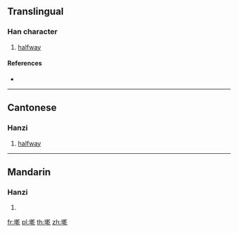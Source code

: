 {{character info/new}}
==Translingual==

===Han character===
{{Han char|rn=32|rad=土|as=11|sn=14|four=48117|canj=GJJN|ids=⿰土乾}}

# {{lb|mul|Cantonese}} [[halfway]]

====References====
* {{Han ref|kx=0238.191|hdz=10478.040|uh=5898|ud=22680|bh=E159|bd=57689}}

----

==Cantonese==

===Hanzi===
{{yue-hanzi|jyut=[[king4]]|y=king4}}

# [[halfway]]

----

==Mandarin==

===Hanzi===
{{cmn-hanzi|pin=[[qián]] ([[qian2]])|wg=ch'ien<sup>2</sup>}}

# {{defn|lang=cmn|sort=土11}}

[[fr:墘]]
[[pl:墘]]
[[th:墘]]
[[zh:墘]]